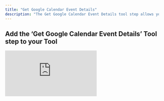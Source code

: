 ```yaml
---
title: "Get Google Calendar Event Details"
description: "The Get Google Calendar Event Details tool step allows you to get the details of a specific event in your Google Calendar"
---
```


## Add the ‘Get Google Calendar Event Details’ Tool step to your Tool


<div style={{ width:"100%",position:"relative",paddingTop:"81%" }}>
<iframe src="https://app.supademo.com/embed/cmdmm53mi2ekw1c4ch3m7agq4?embed_v=2" frameBorder="0" title="Add the Get Google Calendar Event Details Tool step to your Tool" allow="clipboard-write" webkitallowfullscreen="true" mozallowfullscreen="true" allowfullscreen style={{ position:"absolute",top:0,left:0,width:"100%",height:"100%",border:"3px solid #5E43CE",borderRadius:"10px" }} />

</div>



You can add the ‘Get Google Calendar Event Details’ Tool step to your Tool by:

1. Creating a new Tool, then searching for the ‘Get Google Calendar Event Details’ Tool step
2. Click ‘Expand’ to see the full Tool step
3. Select the Google account you would like to use.
4. Input the event ID
    <Note>To get the event ID, you can use a tool like [Get Events from Google Calendar](/tool/tool-steps/google-calendar/get-events-from-google-calendar).</Note>
5. Click 'Run step' to test out the Tool



## Advanced settings

### Google Calendar ID
Input the calendar ID of the calendar you want to get the event details for. If nothing is selected the primary calendar will be used. 
<Note>To get your calendar ID, open the settings of the calendar you want to use, then go to “Integrate calendar” and copy the Calendar ID.</Note>




## Frequently asked questions (FAQs)
<AccordionGroup>
<Accordion title="How do I get the event ID?">
  You can use the [Get Events from Google Calendar](/tool/tool-steps/google-calendar/get-events-from-google-calendar) tool step to get the event ID.
</Accordion>
<Accordion title="How do I get the calendar ID?">
  To get your calendar ID, open the settings of the calendar you want to use, then go to “Integrate calendar” and copy the Calendar ID.
</Accordion>
<Accordion title="What details can I get from an event?">
  You can get the event name, description, start and end times, attendees, location, and meeting links.
</Accordion>
</AccordionGroup>
